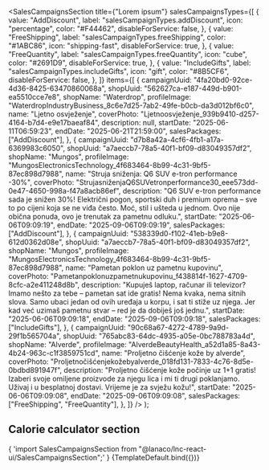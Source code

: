 
<Meta
  title="Landing sections/Sales Campaigns Section"
  component={SalesCampaignsSection}
/>

  <SalesCampaignsSection
    title={"Lorem ipsum"}
    salesCampaignsTypes={[
    {
       value: "AddDiscount",
       label: "salesCampaignTypes.addDiscount",
       icon: "percentage",
       color: "#F44462",
       disableForService: false,
     },
     {
       value: "FreeShipping",
       label: "salesCampaignTypes.freeShipping",
       color: "#1ABC86",
       icon: "shipping-fast",
       disableForService: true,
     },
     {
       value: "FreeQuantity",
       label: "salesCampaignTypes.freeQuantity",
       icon: "cube",
       color: "#2691D9",
       disableForService: true,
     },
     {
       value: "IncludeGifts",
       label: "salesCampaignTypes.includeGifts",
       icon: "gift",
       color: "#8B5CF6",
       disableForService: false,
     },
     ]}
    items={[
      {
        campaignUuid: "4fa20bd0-92ce-4d36-8425-63470860068a",
        shopUuid: "562627ca-e187-449d-b901-ea5510cce7e8",
        shopName: "Waterdrop",
        profileImage:
          "WaterdropIndustryBusiness_8c6e7d25-7ab2-49fe-b0cb-da3d012bf6c0",
        name: "Ljetno osvježenje",
        coverPhoto: "Ljetnoosvježenje_939b9410-d257-4164-b7d4-e9e17baeaf84",
        description: null,
        startDate: "2025-06-11T06:59:23",
        endDate: "2025-06-21T21:59:00",
        salesPackages: ["AddDiscount"],
      },
      {
        campaignUuid: "d7b8a42a-4cf6-4fb1-a17a-6369983c6050",
        shopUuid: "a7aeccb7-78a5-40f1-bf09-d83049357df2",
        shopName: "Mungos",
        profileImage:
          "MungosElectronicsTechnology_4f683464-8b99-4c31-9bf5-87ec898d7988",
        name: "Struja sniženja: Q6 SUV e-tron performance -30%",
        coverPhoto:
          "StrujasniženjaQ6SUVetronperformance30_eee573dd-0e47-4650-998a-f47a8acb86ef",
        description:
          "Q6 SUV e-tron performance sada je snižen 30%! Električni pogon, sportski duh i premium oprema – sve to po cijeni koja se ne viđa često. Moć, stil i ušteda u jednom. Ovo nije obična ponuda, ovo je trenutak za pametnu odluku.",
        startDate: "2025-06-06T09:09:19",
        endDate: "2025-09-06T09:09:19",
        salesPackages: ["AddDiscount"],
      },
      {
        campaignUuid: "538339d0-f102-41eb-b9e8-612d0362d08e",
        shopUuid: "a7aeccb7-78a5-40f1-bf09-d83049357df2",
        shopName: "Mungos",
        profileImage:
          "MungosElectronicsTechnology_4f683464-8b99-4c31-9bf5-87ec898d7988",
        name: "Pametan poklon uz pametnu kupovinu",
        coverPhoto:
          "Pametanpoklonuzpametnukupovinu_f438814f-1627-4709-8cfc-a2e411248d8b",
        description:
          "Kupuješ laptop, računar ili televizor? Imamo nešto za tebe – pametan sat ide gratis! Nema kvaka, nema sitnih slova. Samo ubaci jedan od ovih uređaja u korpu, i sat ti stiže uz njega. Jer kad već uzimaš pametnu stvar – red je da dobiješ još jednu.",
        startDate: "2025-06-06T09:09:18",
        endDate: "2025-09-06T09:09:18",
        salesPackages: ["IncludeGifts"],
      },
      {
        campaignUuid: "90c68a67-4272-4789-9a9d-29f1b565704a",
        shopUuid: "765abc83-64dc-4935-a05e-0bc788783a4d",
        shopName: "Alverde",
        profileImage:
          "AlverdeBeautyHealth_a52d1a85-8a43-4b24-963c-c1f3859751cd",
        name: "Proljetno čišćenje kože by alverde",
        coverPhoto:
          "Proljetnočišćenjekožebyalverde_018fd131-7833-4c76-8d5e-0bdbd891947f",
        description:
          "Proljetno čišćenje kože počinje uz 1+1 gratis! Izaberi svoje omiljene proizvode za njegu lica i mi ti drugi poklanjamo. Uživaj i u besplatnoj dostavi. Vrijeme je za svježu kožu!",
        startDate: "2025-06-06T09:09:08",
        endDate: "2025-09-06T09:09:08",
        salesPackages: ["FreeShipping", "FreeQuantity"],
      },
    ]}
  />
);

## Calorie calculator section

<SyntaxHighlighter language="jsx" style={nord}>
  {
    'import SalesCampaignsSection from "@lanaco/lnc-react-ui/SalesCampaignsSection";'
  }
</SyntaxHighlighter>

<Canvas>
  <Story name="Default" args={{}}>
    {TemplateDefault.bind({})}
  </Story>
</Canvas>
